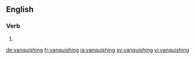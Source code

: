==English==

===Verb===
{{head|en|present participle}}

# {{present participle of|vanquish|lang=en|nocat=1}}

[[de:vanquishing]]
[[fr:vanquishing]]
[[ja:vanquishing]]
[[sv:vanquishing]]
[[vi:vanquishing]]